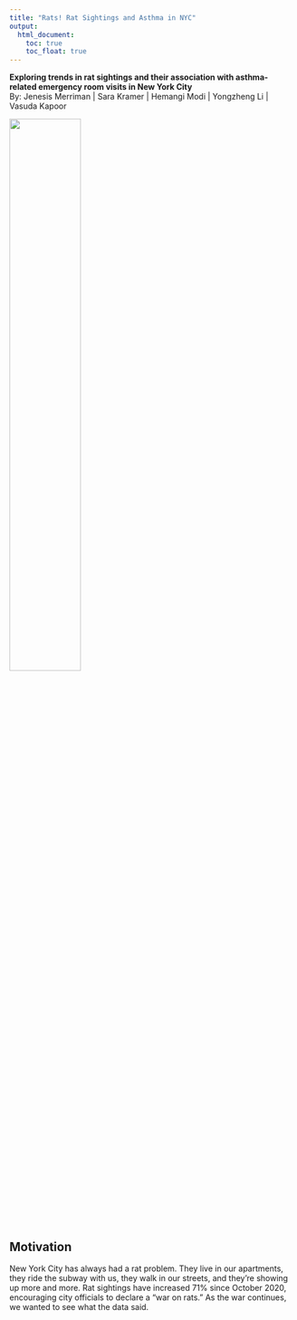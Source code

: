 ```yaml
---
title: "Rats! Rat Sightings and Asthma in NYC"
output: 
  html_document:
    toc: true
    toc_float: true
---
```


**Exploring trends in rat sightings and their association with asthma-related emergency room visits in New York City**  
By: Jenesis Merriman | Sara Kramer | Hemangi Modi | Yongzheng Li | Vasuda Kapoor


<img src="images/rat_nyc.png" style="width:50%">


## Motivation
New York City has always had a rat problem. They live in our apartments, they ride the subway with us, they walk in our streets, and they’re showing up more and more. Rat sightings have increased 71% since October 2020, encouraging city officials to declare a “war on rats.” As the war continues, we wanted to see what the data said.


